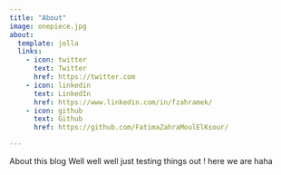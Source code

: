 ```yaml
---
title: "About"
image: onepiece.jpg
about:
  template: jolla
  links:
    - icon: twitter
      text: Twitter
      href: https://twitter.com
    - icon: linkedin
      text: LinkedIn
      href: https://www.linkedin.com/in/fzahramek/
    - icon: github
      text: Github
      href: https://github.com/FatimaZahraMoulElKsour/

---
```


About this blog Well well well just testing things out ! here we are haha
